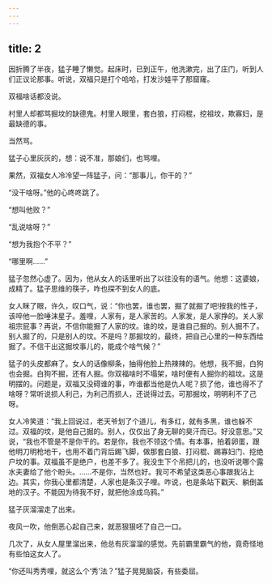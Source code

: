 ```yaml
---
---
---
```

title: 2
---



因折腾了半夜，猛子睡了懒觉。起床时，已到正午，他洗漱完，出了庄门，听到人们正议论那事。听说，双福只是打个哈哈，打发沙娃平了那窟窿。

双福啥话都没说。

村里人却都骂掘坟的缺德鬼。村里人眼里，套白狼，打闷棍，挖祖坟，欺寡妇，是最缺德的事。

当然骂。

猛子心里灰灰的，想：说不准，那娘们，也骂哩。

果然，双福女人冷冷望一阵猛子，问：“那事儿，你干的？”

“没干啥呀。”他的心咚咚跳了。

“想叫他败？”

“乱说啥呀？”

“想为我抱个不平？”

“哪里啊……”

猛子忽然心虚了。因为，他从女人的话里听出了以往没有的语气。他想：这婆娘，成精了。猛子思维的筷子，咋也探不到女人的底。

女人眯了眼，许久，叹口气，说：“你也罢，谁也罢，掘了就掘了吧!按我的性子，该啐他一脸唾沫星子。羞哩，人家有，是人家苦的。人家发，是人家挣的。关人家祖宗屁事？再说，不信你能掘了人家的坟。谁的坟，是谁自己掘的。别人掘不了。别人掘了的，只是别人的坟。不是吗？那掘坟的，最终，把自己心里的一种东西给掘了。不信干出这掘坟事儿的，能成个啥气候？”

猛子的头皮都麻了。女人的话像柳条，抽得他脸上热辣辣的。他想，我不掘，白狗也会掘。白狗不掘，还有人掘。你双福啥时不塌架，啥时便有人掘你的祖坟。这是明摆的。问题是，双福又没碍谁的事，咋谁都当他是仇人呢？损了他，谁也得不了啥呀？常听说损人利己，为利己而损人，还说得过去。可那掘坟，明明利不了己呀。

女人冷笑道：“我上回说过，老天爷划了个道儿，有多红，就有多黑，谁也躲不过。双福的坟，是他自己掘的。别人，仅仅出了身无聊的臭汗而已。好没意思。”又说，“我也不管是不是你干的。若是你，我也不领这个情。有本事，拍着卵蛋，跟他明刀明枪地干，也用不着门背后踢飞脚，做那套白狼、打闷棍、踢寡妇门、挖绝户坟的事。双福虽不是绝户，也差不多了。我没生下个吊把儿的，也没听说哪个露水夫妻给了他个盼头。……不是你，当然也好。我可不希望这类恶心事跟我沾上边。其实，你我心里都清楚，人家也是条汉子哩。咋说，也是条站下戳天、躺倒盖地的汉子。不能因为待我不好，就把他涂成乌鸦。”

猛子灰溜溜走了出来。

夜风一吹，他倒恶心起自己来，就恶狠狠呸了自己一口。

几次了，从女人屋里溜出来，他总有灰溜溜的感觉。先前霸里霸气的他，竟奇怪地有些怕这女人了。

“你还叫秀秀哩，就这么个‘秀’法？”猛子晃晃脑袋，有些委屈。